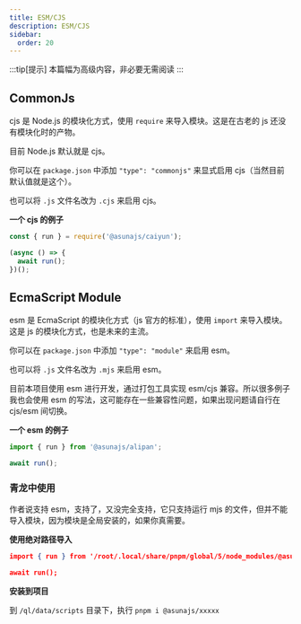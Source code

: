 ```yaml
---
title: ESM/CJS
description: ESM/CJS
sidebar:
  order: 20
---
```


:::tip[提示]
本篇幅为高级内容，非必要无需阅读
:::

## CommonJs

cjs 是 Node.js 的模块化方式，使用 `require` 来导入模块。这是在古老的 js 还没有模块化时的产物。

目前 Node.js 默认就是 cjs。

你可以在 `package.json` 中添加 `"type": "commonjs"` 来显式启用 cjs（当然目前默认值就是这个）。

也可以将 `.js` 文件名改为 `.cjs` 来启用 cjs。

**一个 cjs 的例子**

```js
const { run } = require('@asunajs/caiyun');

(async () => {
  await run();
})();
```

## EcmaScript Module

esm 是 EcmaScript 的模块化方式（js 官方的标准），使用 `import` 来导入模块。这是 js 的模块化方式，也是未来的主流。

你可以在 `package.json` 中添加 `"type": "module"` 来启用 esm。

也可以将 `.js` 文件名改为 `.mjs` 来启用 esm。

目前本项目使用 esm 进行开发，通过打包工具实现 esm/cjs 兼容。所以很多例子我也会使用 esm 的写法，这可能存在一些兼容性问题，如果出现问题请自行在 cjs/esm 间切换。

**一个 esm 的例子**

```js
import { run } from '@asunajs/alipan';

await run();
```

### 青龙中使用

作者说支持 esm，支持了，又没完全支持，它只支持运行 mjs 的文件，但并不能导入模块，因为模块是全局安装的，如果你真需要。

**使用绝对路径导入**

```json
import { run } from '/root/.local/share/pnpm/global/5/node_modules/@asunajs/xxxxx/index.mjs';

await run();
```

**安装到项目**

到 `/ql/data/scripts` 目录下，执行 `pnpm i @asunajs/xxxxx`
